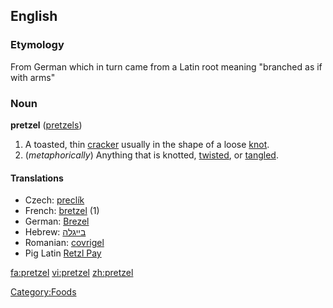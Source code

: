 ==English==

===Etymology===
From German which in turn came from a Latin root meaning "branched as if with arms"

===Noun===
'''pretzel''' ([[pretzels]])
{{wikipedia}}

# A toasted, thin [[cracker]] usually in the shape of a loose [[knot]].
# (''metaphorically'') Anything that is knotted, [[twist]]ed, or [[tangle]]d.

====Translations====
*Czech: [[preclík]] {{m}}
*French: [[bretzel]] {{m}} (1)
*German: [[Brezel]] {{f}}
*Hebrew: [[בייגלה]]
*Romanian: [[covrigel]] {{m}}
*Pig Latin [[Retzl Pay]]
[[Category:Foods]]

[[fa:pretzel]]
[[vi:pretzel]]
[[zh:pretzel]]